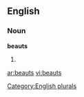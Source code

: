 ==English==

===Noun===
'''beauts'''

# {{plural of|[[beaut]]}}

[[Category:English plurals]]

[[ar:beauts]]
[[vi:beauts]]
